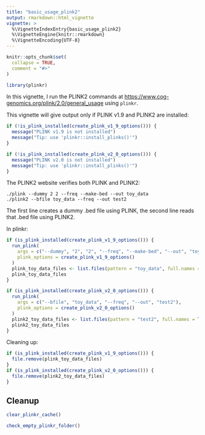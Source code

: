 ```yaml
---
title: "basic_usage_plink2"
output: rmarkdown::html_vignette
vignette: >
  %\VignetteIndexEntry{basic_usage_plink2}
  %\VignetteEngine{knitr::rmarkdown}
  %\VignetteEncoding{UTF-8}
---
```


```r
knitr::opts_chunk$set(
  collapse = TRUE,
  comment = "#>"
)
```

```r
library(plinkr)
```

In this vignette, I run the PLINK2
commands at [https://www.cog-genomics.org/plink/2.0/general_usage](https://www.cog-genomics.org/plink/2.0/general_usage) using `plinkr`.

This vignette will give output only if PLINK v1.9 and PLINK2 are installed:

```r
if (!is_plink_installed(create_plink_v1_9_options())) {
  message("PLINK v1.9 is not installed")
  message("Tip: use 'plinkr::install_plinks()'")
}
```

```r
if (!is_plink_installed(create_plink_v2_0_options())) {
  message("PLINK v2.0 is not installed")
  message("Tip: use 'plinkr::install_plinks()'")
}
```

The PLINK2 website verifies both PLINK and PLINK2:

```
./plink --dummy 2 2 --freq --make-bed --out toy_data
./plink2 --bfile toy_data --freq --out test2
```

The first line creates a dummy .bed file using PLINK,
the second line reads that .bed file using PLINK2.

In plinkr:

```r
if (is_plink_installed(create_plink_v1_9_options())) {
  run_plink(
    args = c("--dummy", "2", "2", "--freq", "--make-bed", "--out", "toy_data"),
    plink_options = create_plink_v1_9_options()
  )
  plink_toy_data_files <- list.files(pattern = "toy_data", full.names = TRUE)
  plink_toy_data_files
}
```

```r
if (is_plink_installed(create_plink_v2_0_options())) {
  run_plink(
    args = c("--bfile", "toy_data", "--freq", "--out", "test2"),
    plink_options = create_plink_v2_0_options()
  )
  plink2_toy_data_files <- list.files(pattern = "test2", full.names = TRUE)
  plink2_toy_data_files
}
```

Cleaning up:

```r
if (is_plink_installed(create_plink_v1_9_options())) {
  file.remove(plink_toy_data_files)
}
if (is_plink_installed(create_plink_v2_0_options())) {
  file.remove(plink2_toy_data_files)
}
```


## Cleanup

```r
clear_plinkr_cache()
```

```r
check_empty_plinkr_folder()
```

